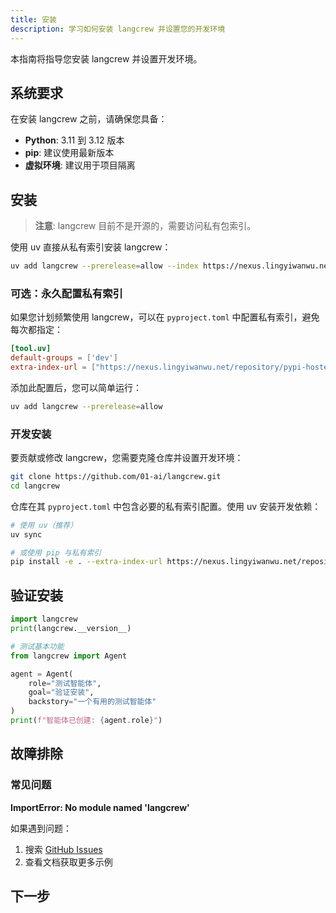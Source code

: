 ```yaml
---
title: 安装
description: 学习如何安装 langcrew 并设置您的开发环境
---
```


本指南将指导您安装 langcrew 并设置开发环境。

## 系统要求

在安装 langcrew 之前，请确保您具备：

- **Python**: 3.11 到 3.12 版本
- **pip**: 建议使用最新版本
- **虚拟环境**: 建议用于项目隔离

## 安装

> **注意**: langcrew 目前不是开源的，需要访问私有包索引。

使用 uv 直接从私有索引安装 langcrew：

```bash
uv add langcrew --prerelease=allow --index https://nexus.lingyiwanwu.net/repository/pypi-hosted/simple
```

### 可选：永久配置私有索引

如果您计划频繁使用 langcrew，可以在 `pyproject.toml` 中配置私有索引，避免每次都指定：

```toml
[tool.uv]
default-groups = ['dev']
extra-index-url = ["https://nexus.lingyiwanwu.net/repository/pypi-hosted/simple"]
```

添加此配置后，您可以简单运行：

```bash
uv add langcrew --prerelease=allow
```

### 开发安装

要贡献或修改 langcrew，您需要克隆仓库并设置开发环境：

```bash
git clone https://github.com/01-ai/langcrew.git
cd langcrew
```

仓库在其 `pyproject.toml` 中包含必要的私有索引配置。使用 uv 安装开发依赖：

```bash
# 使用 uv（推荐）
uv sync

# 或使用 pip 与私有索引
pip install -e . --extra-index-url https://nexus.lingyiwanwu.net/repository/pypi-hosted/simple
```

## 验证安装

```python
import langcrew
print(langcrew.__version__)

# 测试基本功能
from langcrew import Agent

agent = Agent(
    role="测试智能体",
    goal="验证安装",
    backstory="一个有用的测试智能体"
)
print(f"智能体已创建: {agent.role}")
```

## 故障排除

### 常见问题

**ImportError: No module named 'langcrew'**

如果遇到问题：

1. 搜索 [GitHub Issues](https://github.com/01-ai/langcrew/issues)
2. 查看文档获取更多示例

## 下一步

